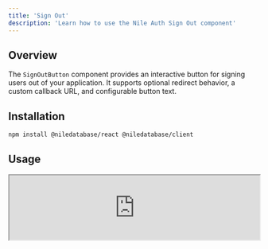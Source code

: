 ```yaml
---
title: 'Sign Out'
description: 'Learn how to use the Nile Auth Sign Out component'
---
```


## Overview

The `SignOutButton` component provides an interactive button for signing users out of your application. It supports optional redirect behavior, a custom callback URL, and configurable button text.

## Installation

```sh
npm install @niledatabase/react @niledatabase/client
```

## Usage


<Tabs>
<Tab title="Preview">
<iframe src="https://storybook.thenile.dev/iframe.html?globals=&args=&id=sign-out-button--sign-out-button" width="100%" height="130px" className="rounded-xl"/>
</Tab>
<Tab title="Component">
```jsx 
import { SignOutButton } from "@niledatabase/react";

const MyComponent = () => {
  return <SignOutButton callbackUrl="/sign-in" buttonText="Logout" />;
};
```
</Tab>
</Tabs>

### `SignOutButton` Props

| Name          | Type                      | Default       | Description |
|--------------|---------------------------|---------------|-------------|
| `redirect`   | `boolean`                  | `true`        | Determines whether the user should be redirected after signing out. |
| `callbackUrl` | `string`                   | `window.location.href` | The URL to redirect to after signing out. |
| `buttonText`  | `string`                   | `'Sign out'`  | Custom text for the sign-out button. |

## Example with No Redirect

```tsx
<SignOutButton redirect={false} buttonText="Log Out" />
```

## Internal Functionality

The `SignOutButton` component utilizes the `signOut` function to trigger a sign-out request.

```tsx
signOut({ callbackUrl: '/sign-in' }); // Redirects user to the sign-in page
signOut({ redirect: false }); // Logs out without redirecting
```

### `signOut` Function

The `signOut` function makes a `POST` request to the sign-out endpoint, optionally taking:

- `callbackUrl`: A URL to redirect the user after logging out.
- `redirect`: A boolean indicating whether to reload the page post-logout.


<Theming component="<SignOut />"/>

## Related Components

- [Sign In](/auth/components/signin)
- [Sign Up](/auth/components/signup)
- [User Profile](/auth/components/user) 